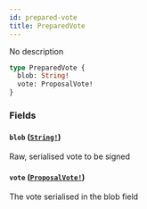 ```yaml
---
id: prepared-vote
title: PreparedVote
---
```


No description

```graphql
type PreparedVote {
  blob: String!
  vote: ProposalVote!
}
```

### Fields

#### `blob` ([`String!`](/docs/graphql/scalars/string))

Raw, serialised vote to be signed

#### `vote` ([`ProposalVote!`](/docs/graphql/objects/proposal-vote))

The vote serialised in the blob field
